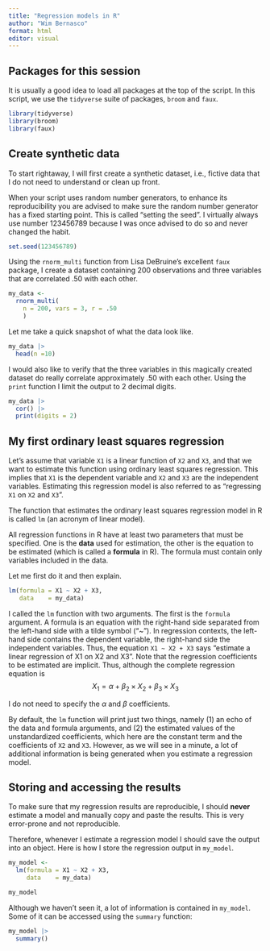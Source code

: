```yaml
---
title: "Regression models in R"
author: "Wim Bernasco"
format: html
editor: visual
---
```


## Packages for this session

It is usually a good idea to load all packages at the top of the script. In this script, we use the `tidyverse` suite of packages, `broom` and `faux`.

```r
library(tidyverse)
library(broom)
library(faux)
```



## Create synthetic data

To start rightaway, I will first create a synthetic dataset, i.e., fictive data that I do not need to understand or clean up front.

When your script uses random number generators, to enhance its reproducibility you are advised to make sure the random number generator has a fixed starting point. This is called "setting the seed". I virtually always use number 123456789 because I was once advised to do so and never changed the habit.

```r
set.seed(123456789)
```

Using the `rnorm_multi` function from Lisa DeBruine's excellent `faux` package, I create a dataset containing 200 observations and three variables that are correlated .50 with each other. 

```r
my_data <- 
  rnorm_multi(
    n = 200, vars = 3, r = .50
    )
```

Let me take a quick snapshot of what the data look like. 

```r
my_data |> 
  head(n =10)
```

I would also like to verify that the three variables in this magically created dataset do really correlate approximately .50 with each other. Using the `print` function I limit the output to 2 decimal digits.

```r
my_data |>
  cor() |>
  print(digits = 2)
```

## My first ordinary least squares regression

Let's assume that variable `X1` is a linear function of `X2` and `X3`, and that we want to estimate this function using ordinary least squares regression. This implies that `X1` is the dependent variable and `X2` and `X3` are the independent variables. Estimating this regression model is also referred to as "regressing `X1` on `X2` and `X3`".

The function that estimates the ordinary least squares regression model in R is called `lm` (an acronym of linear model).

All regression functions in R have at least two parameters that must be specified. One is the **data** used for estimation, the other is the equation to be estimated (which is called a **formula** in R). The formula must contain only variables included in the data.

Let me first do it and then explain.

```r
lm(formula = X1 ~ X2 + X3,
   data    = my_data)
```

I called the `lm` function with two arguments. The first is the `formula` argument. A formula is an equation with the right-hand side separated from the left-hand side with a tilde symbol ("~"). In regression contexts, the left-hand side contains the dependent variable, the right-hand side the independent variables. Thus, the equation `X1 ~ X2 + X3` says "estimate a linear regression of X1 on X2 and X3". Note that the regression coefficients to be estimated are implicit. Thus, although the complete regression equation is 
$$ X_{1} = \alpha + \beta_{2} \times X_{2} +
                    \beta_{3} \times X_{3}$$
                    
I do not need to specify the $\alpha$ and $\beta$ coefficients.

By default, the `lm` function will print just two things, namely (1) an echo of the data and formula arguments, and (2) the estimated values of the unstandardized coefficients, which here are the constant term and the coefficients of `X2` and `X3`. However, as we will see in a minute, a lot of additional information is being generated when you estimate a regression model.

## Storing and accessing the results

To make sure that my regression results are reproducible, I should **never** estimate a model and manually copy and paste the results. This is very error-prone and not reproducible. 

Therefore, whenever I estimate a regression model I should save the output into an object. Here is how I store the regression output in `my_model`.

```r
my_model <- 
  lm(formula = X1 ~ X2 + X3,
     data    = my_data)

my_model
```

Although we haven't seen it, a lot of information is contained in `my_model`. Some of it can be accessed using the `summary` function:

```r
my_model |>
  summary()
```

